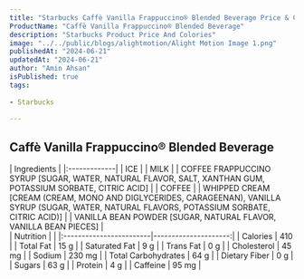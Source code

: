 ```yaml
---
title: "Starbucks Caffè Vanilla Frappuccino® Blended Beverage Price & Calories"
ProductName: "Caffè Vanilla Frappuccino® Blended Beverage" 
description: "Starbucks Product Price And Colories"
image: "../../public/blogs/alightmotion/Alight Motion Image 1.png"
publishedAt: "2024-06-21"
updatedAt: "2024-06-21"
author: "Amin Ahsan"
isPublished: true
tags:
 
- Starbucks
      
---
```


 
## Caffè Vanilla Frappuccino® Blended Beverage 
<div className="tables-container">
  <div className="table-wrapper">
    | Ingredients  |  
    |:-------------|
    | ICE        |
    | MILK        |
    | COFFEE FRAPPUCCINO SYRUP [SUGAR, WATER, NATURAL FLAVOR, SALT, XANTHAN GUM, POTASSIUM SORBATE, CITRIC ACID]       |
    | COFFEE  |
    | WHIPPED CREAM [CREAM (CREAM, MONO AND DIGLYCERIDES, CARAGEENAN), VANILLA SYRUP (SUGAR, WATER, NATURAL FLAVORS, POTASSIUM SORBATE, CITRIC ACID)]   |
    | VANILLA BEAN POWDER [SUGAR, NATURAL FLAVOR, VANILLA BEAN PIECES]   |
  </div>
  <div className="table-wrapper">
    | Nutrition               |                      |  
    |:------------------------|---------------------:|
    | Calories                | 410                   |
    | Total Fat               | 15 g                  |
    | Saturated Fat           | 9 g                  |
    | Trans Fat               | 0 g                  |
    | Cholesterol             | 45 mg                 |
    | Sodium                  | 230 mg                |
    | Total Carbohydrates     | 64 g                  |
    | Dietary Fiber           | 0 g                  |
    | Sugars                  | 63 g                  |
    | Protein                 | 4 g                  |
    | Caffeine                | 95 mg               |
  </div>
</div>
<style jsx>{`
  .tables-container {
    display: flex;
    flex-direction: row;
    gap: 30px;
  }
  .table-wrapper {
    width: 500px; /* Adjust as needed */
  }
  @media (max-width: 768px) {
    .tables-container {
      flex-direction: column;
      gap: 0px; /* Adjust as needed */
    }
    .table-wrapper {
      width: 100%; /* Adjust as needed */
    }
  }
`}</style>
